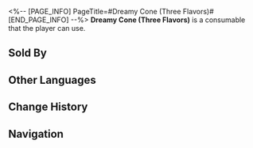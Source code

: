 <%-- [PAGE_INFO]
PageTitle=#Dreamy Cone (Three Flavors)#
[END_PAGE_INFO] --%>
{{Consumable Infobox
|id          = 408801
|image       = Item Dreamy Cone (Three Flavors).png
|type        = undefined
|rarity      = 4
|effect      = Upon use, increases all allies' ATK by 60% for the next battle. There is a small chance to select the wrong target when using abilities against enemy targets.
|description = What does the taste of a sweet dream resemble? This question lacks a definitive answer. Hence, Dreamy Cones were introduced with an initial offering of over twenty distinct flavors. However, as time passed, only three prominent flavors endured, each representing a popular scenario found in dreams.
|effectType  = 
|effectType2 = 
|effectType3 = 
|recipe      = 
|source1     = [[Ice Cream Trolley]]
|source2     = 
|source3     = 
}}
{{Description|''"So, the three most popular scenarios are... memory loss, car crash, and terminal illness?"''}}
'''Dreamy Cone (Three Flavors)''' is a consumable that the player can use.

==Sold By==
{{Shop Availability}}

==Other Languages==
{{Other Languages
|en   = Dreamy Cone (Three Flavors)
|zhs  = 美梦脆筒（三种口味）
|zht  = 美夢甜筒（三種口味）
|ja   = ドリームアイス（トリプル）
|ko   = 좋은꿈 콘 아이스크림(세 가지 맛)
|es   = Cono Dulces Sueños (tres sabores)
|fr   = Cône des rêves (trois parfums)
|ru   = Грёзный рожок (три вкуса)
|th   = Dreamy Cone (Three Flavors)
|vi   = Kem Ốc Quế Mộng Mơ (Ba Mùi)
|de   = Traumwaffeltüte (drei Geschmacksrichtungen)
|id   = Dreamy Cone (Three Flavors)
|pt   = Casquinha Sonhadora (Três Sabores)
}}

==Change History==
{{Change History|2.0}}

==Navigation==
{{Consumable Navbox}}